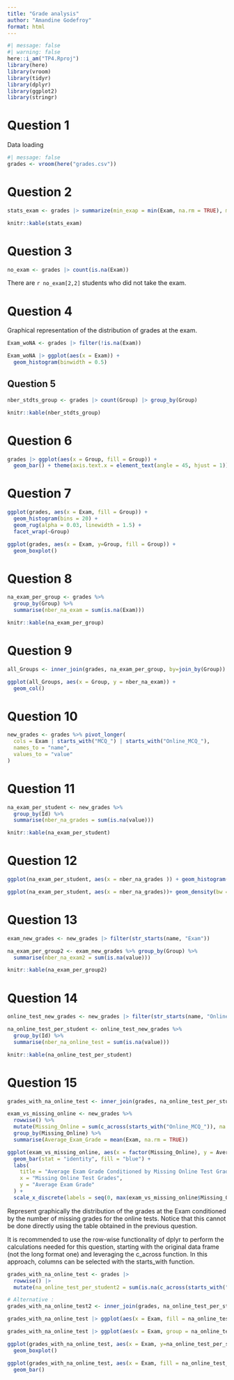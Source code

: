 ```yaml
---
title: "Grade analysis"
author: "Amandine Godefroy"
format: html
---
```


```r
#| message: false
#| warning: false
here::i_am("TP4.Rproj")
library(here)
library(vroom)
library(tidyr)
library(dplyr)
library(ggplot2)
library(stringr)
```

# Question 1

Data loading
```r
#| message: false
grades <- vroom(here("grades.csv"))
```

# Question 2

```r
stats_exam <- grades |> summarize(min_exap = min(Exam, na.rm = TRUE), max_exam = max(Exam, na.rm = TRUE), avg_exam = mean(Exam, na.rm = TRUE), med_exam = median(Exam, na.rm = TRUE))

knitr::kable(stats_exam)
```

# Question 3

```r
no_exam <- grades |> count(is.na(Exam))
```
There are `r no_exam[2,2]` students who did not take the exam.

# Question 4

Graphical representation of the distribution of grades at the exam.
```r
Exam_woNA <- grades |> filter(!is.na(Exam))

Exam_woNA |> ggplot(aes(x = Exam)) +
  geom_histogram(binwidth = 0.5)
```

## Question 5

```r
nber_stdts_group <- grades |> count(Group) |> group_by(Group)

knitr::kable(nber_stdts_group)
```

# Question 6

```r
grades |> ggplot(aes(x = Group, fill = Group)) +
  geom_bar() + theme(axis.text.x = element_text(angle = 45, hjust = 1))
```
# Question 7

```r
ggplot(grades, aes(x = Exam, fill = Group)) +
  geom_histogram(bins = 20) +
  geom_rug(alpha = 0.03, linewidth = 1.5) +
  facet_wrap(~Group)
```

```r
ggplot(grades, aes(x = Exam, y=Group, fill = Group)) +
  geom_boxplot()
```

# Question 8

```r
na_exam_per_group <- grades %>%
  group_by(Group) %>%
  summarise(nber_na_exam = sum(is.na(Exam)))

knitr::kable(na_exam_per_group)
```
# Question 9

```r
all_Groups <- inner_join(grades, na_exam_per_group, by=join_by(Group))

ggplot(all_Groups, aes(x = Group, y = nber_na_exam)) +
  geom_col()
```
# Question 10

```r
new_grades <- grades %>% pivot_longer(
  cols = Exam | starts_with("MCQ_") | starts_with("Online_MCQ_"),
  names_to = "name",
  values_to = "value"
)
```

# Question 11

```r
na_exam_per_student <- new_grades %>%
  group_by(Id) %>%
  summarise(nber_na_grades = sum(is.na(value)))

knitr::kable(na_exam_per_student)
```
# Question 12

```r
ggplot(na_exam_per_student, aes(x = nber_na_grades )) + geom_histogram()
```
```r
ggplot(na_exam_per_student, aes(x = nber_na_grades))+ geom_density(bw = "SJ") + labs(title = "distribution of the number of missing grades per student")
```

# Question 13

```r

exam_new_grades <- new_grades |> filter(str_starts(name, "Exam"))

na_exam_per_group2 <- exam_new_grades %>% group_by(Group) %>%
  summarise(nber_na_exam2 = sum(is.na(value)))

knitr::kable(na_exam_per_group2)
```

# Question 14

```r
online_test_new_grades <- new_grades |> filter(str_starts(name, "Online_MCQ_"))

na_online_test_per_student <- online_test_new_grades %>%
  group_by(Id) %>%
  summarise(nber_na_online_test = sum(is.na(value)))

knitr::kable(na_online_test_per_student)
```

# Question 15
```r
grades_with_na_online_test <- inner_join(grades, na_online_test_per_student, by = join_by(Id))
```

```r
exam_vs_missing_online <- new_grades %>%
  rowwise() %>%
  mutate(Missing_Online = sum(c_across(starts_with("Online_MCQ_")), na.rm = TRUE)) %>%
  group_by(Missing_Online) %>%
  summarise(Average_Exam_Grade = mean(Exam, na.rm = TRUE))

ggplot(exam_vs_missing_online, aes(x = factor(Missing_Online), y = Average_Exam_Grade)) +
  geom_bar(stat = "identity", fill = "blue") +
  labs(
    title = "Average Exam Grade Conditioned by Missing Online Test Grades",
    x = "Missing Online Test Grades",
    y = "Average Exam Grade"
  ) +
  scale_x_discrete(labels = seq(0, max(exam_vs_missing_online$Missing_Online), 1))
```
Represent graphically the distribution of the grades at the Exam conditioned by the number of missing grades for the online tests. Notice that this cannot be done directly using the table
obtained in the previous question. 

It is recommended to use the row-wise functionality of dplyr to perform the calculations needed for this question, starting with the original data frame (not the long format one) and leveraging the c_across function. In this approach, columns can be selected with the
starts_with function. 
```r
grades_with_na_online_test <- grades |>
  rowwise() |>
  mutate(na_online_test_per_student2 = sum(is.na(c_across(starts_with("Online_MCQ_")))))
```

```r
# Alternative :
grades_with_na_online_test2 <- inner_join(grades, na_online_test_per_student, by = join_by(Id))
```

```r
grades_with_na_online_test |> ggplot(aes(x = Exam, fill = na_online_test_per_student2, color = na_online_test_per_student2)) + geom_histogram()
```
```r
grades_with_na_online_test |> ggplot(aes(x = Exam, group = na_online_test_per_student2, color = na_online_test_per_student2))+ geom_density(bw = "SJ")
```
```r
ggplot(grades_with_na_online_test, aes(x = Exam, y=na_online_test_per_student2, fill = na_online_test_per_student2)) +
  geom_boxplot()
```
```r
ggplot(grades_with_na_online_test, aes(x = Exam, fill = na_online_test_per_student2, color = na_online_test_per_student2)) +
  geom_bar() 
```
